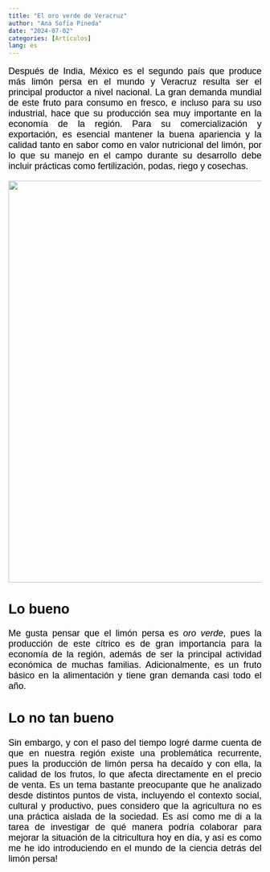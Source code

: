 ```yaml
---
title: "El oro verde de Veracruz"
author: "Ana Sofía Pineda"
date: "2024-07-02"
categories: [Artículos]
lang: es
---
```


:::{style="font-family: arial;font-size: 18px;color: black;text-align: justify;layout-align:center"}

Después de India, México es el segundo país que produce más limón persa en el mundo y Veracruz resulta ser el principal productor a nivel nacional. La gran demanda mundial de este fruto para consumo en fresco, e incluso para su uso industrial, hace que su producción sea muy importante en la economía de la región. Para su comercialización y exportación, es esencial mantener la buena apariencia y la calidad tanto en sabor como en valor nutricional del limón, por lo que su manejo en el campo durante su desarrollo debe incluir prácticas como fertilización, podas, riego y cosechas.

::: {layout="[-1,5,-1]"}
![](images/IMG_20240521_111032.jpg){width="800"}
:::

::: panel-tabset
## Lo bueno

Me gusta pensar que el limón persa es *oro verde*, pues la producción de este cítrico es de gran importancia para la economía de la región, además de ser la principal actividad económica de muchas familias. Adicionalmente, es un fruto básico en la alimentación y tiene gran demanda casi todo el año.

## Lo no tan bueno

Sin embargo, y con el paso del tiempo logré darme cuenta de que en nuestra región existe una problemática recurrente, pues la producción de limón persa ha decaído y con ella, la calidad de los frutos, lo que afecta directamente en el precio de venta. Es un tema bastante preocupante que he analizado desde distintos puntos de vista, incluyendo el contexto social, cultural y productivo, pues considero que la agricultura no es una práctica aislada de la sociedad. Es así como me di a la tarea de investigar de qué manera podría colaborar para mejorar la situación de la citricultura hoy en día, y así es como me he ido introduciendo en el mundo de la ciencia detrás del limón persa!
:::

:::
